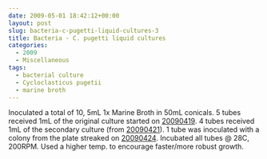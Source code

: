 ```yaml
---
date: 2009-05-01 18:42:12+00:00
layout: post
slug: bacteria-c-pugetti-liquid-cultures-3
title: Bacteria - C. pugetti liquid cultures
categories:
  - 2009
  - Miscellaneous
tags:
  - bacterial culture
  - Cycloclasticus pugetii
  - marine broth
---
```


Inoculated a total of 10, 5mL 1x Marine Broth in 50mL conicals. 5 tubes received 1mL of the original culture started on [20090419](/Sam%27s+Working+Notebook+Jan-May+2009#sjw20090419). 4 tubes received 1mL of the secondary culture (from [20090421](/Sam%27s+Working+Notebook+Jan-May+2009#sjw20090421)). 1 tube was inoculated with a colony from the plate streaked on [20090424](/Sam%27s+Working+Notebook+Jan-May+2009#sjw20090424). Incubated all tubes @ 28C, 200RPM. Used a higher temp. to encourage faster/more robust growth.
